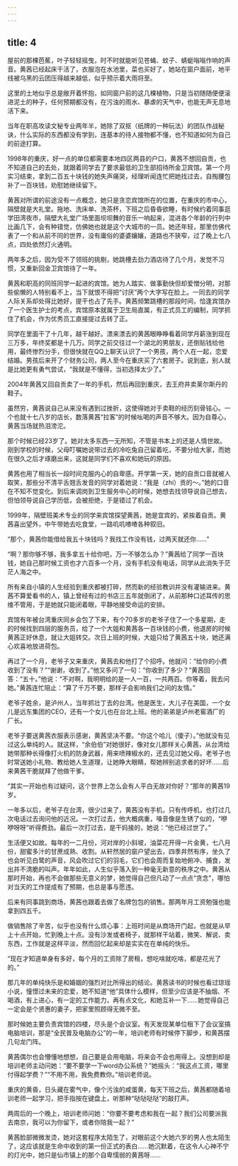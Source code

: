 ```yaml
---
---
---
```

title: 4
---





屋前的那棵芭蕉，叶子轻轻摇曳，时不时就能听见苍蝇、蚊子、蜻蜓嗡嗡作响的声音。黄茜已经起床干活了，衣服泡在水池里，菜也买好了，她站在窗户面前，地平线被乌黑的云团压得越来越低，似乎预示着大雨将至。

这里的土地似乎总是敞开着怀抱，如同窗户前的这几棵植物，只是当初随随便便滚进泥土的种子，任何预期都没有，在污浊的雨水、暴虐的天气中，也能无声无息地活下来。

当年在职高攻读文秘专业两年半，她除了双抠（纸牌的一种玩法）的团队作战秘诀，什么实际的东西都没有学到，连基本的待人接物都不懂，也不知道如何为自己的前途打算。

1998年的重庆，好一点的单位都需要本地四区两县的户口，黄茜不想回自贡，也不知道自己的去处，就跟着同学去了要求最低的卫生部招待所金卫宾馆。第一个月实习结束，拿到二百五十块钱的她失声痛哭，经理听闻连忙把她找过去，自掏腰包补了一百块钱，劝慰她继续留下。

黄茜对所谓的前途没有一点概念，她只是贪恋宾馆所在的位置，在重庆的市中心，隔壁就是大礼堂。拖地、洗床单、洗茶杯，下班之后昏昏欲睡，有时候约着同事逛学田湾夜市，隔壁大礼堂广场里面坝坝舞的音乐一响起来，混进各个年龄的行列中比画几下，会有种错觉，仿佛她也就是这个大城市的一员。她还年轻，那里仿佛代表了一个和从前不同的世界，没有庸俗的婆婆孃孃，道路也不狭窄，过了晚上七八点，四处依然灯火通明。

两年多之后，因为受不了领班的挑剔，她跳槽去劲力酒店待了几个月，发觉不习惯，又重新回金卫宾馆待了一年。

黄茜和职高的同班同学一起进的宾馆。她为人踏实、做事勤快但却爱憎分明，对那些偷懒的人特别看不上，当下就恨不得把“讨厌”两个大字写在脸上。一同去的同学人际关系却处得比她好，提干也占了先手。黄茜频繁跳槽的那段时间，恰逢宾馆办了一个医生护士的考点，宾馆原本就属于卫生局直属，有正式员工的编制，同学抓住了机会，作为优秀员工直接提过去转了正。

同学在里面干了十几年，越干越好。漂来漂去的黄茜眼睁睁看着同学月薪涨到现在三万多，年终奖都是十几万。同学之前交往过一个湖北的男朋友，还倒贴钱给他用，最终惨烈分手，但很快就在QQ上聊天认识了一个男孩，两个人在一起，恋爱结婚。男孩后来开了个财务公司，两人至今在重庆买了六套房子。说到底，别人就是比她更有勇气尝试，“我就是不懂得，当初选择太少了。”

2004年黄茜又回自贡卖了一年的手机，然后再回到重庆，去王府井卖莱尔斯丹的鞋子。

虽然穷，黄茜说自己从来没有遇到过挫折，这使得她对于卖鞋的经历刻骨铭心。一个也就十七八岁的店长，数落黄茜“拉客”的时候吆喝的声音不够大。因为自尊心，黄茜当场就热泪滂沱。

那个时候已经23岁了。她对太多东西一无所知，不管是书本上的还是人情世故。刚到学校的时候，父母叮嘱她说带过去的冷吃兔自己留着吃，不要分给大家，而她在很久之后才琢磨出来，这就是同学们不喜欢和她玩的原因。

黄茜也用了相当长一段时间克服内心的自卑感。开学第一天，她的自贡口音就被人取笑，那些分不清平舌翘舌发音的同学对着她说：“我是（zhi）贡的～。”她的口音在不知不觉变化。到后来调岗到卫生服务中心的时候，她想去找领导说自己想去，但怕领导说自己学历低，会被拒绝，于是错过了机会。

1999年，隔壁班美术专业的同学来宾馆探望黄茜，她是宜宾的，紧挨着自贡。黄茜喜出望外，中午带她去吃食堂，一路叽叽喳喳各种叙旧。

“那个，黄茜你能借给我五十块钱吗？我找工作没有钱，过两天就还你……”

“啊？那你够不够，我多拿五十给你吧，万一不够怎么办？”黄茜给了同学一百块钱，她自己那时候工资也才六百多一个月，没有手机没有电话，同学从此消失于茫茫人海之中。

所有来自小镇的人生经验到重庆都被打碎，然而新的经验教训并没有灌输进来。黄茜不算爱看书的人，镇上曾经有过的书店三五年就倒闭了，从前那种口述耳传的思维不管用，于是她就只能闭着眼，平静地接受命运的安排。

宾馆有年被台湾重庆同乡会包了下来，有个70多岁的老爷子住了一个多星期，走的时候找到四层的服务员，给了一个大姐和黄茜各一百块钱的小费，他退房的时候黄茜正好休息，就让大姐转交。次日上班的时候，大姐只给了黄茜五十块，她还满心欢喜地放进荷包。

再过了一个月，老爷子又来重庆，黄茜去和他打了个招呼。他就问：“给你的小费收到了没有？”“谢谢，收到了。”他又多问了一句：“你收到了多少？”黄茜回答：“五十。”他说：“不对啊，我明明给的是一人一百，一共两百。你等着，我去问她。”黄茜连忙阻止：“算了千万不要，那样子会影响我们之间的友情。”

老爷子姓余，是泸州人，当年抓壮丁去的台湾。他是医生，大儿子在美国，一个女儿是远东集团的CEO，还有一个女儿也在台北上班。他的弟弟是泸州老窖酒厂的厂长。

老爷子要送黄茜衣服表示感谢，黄茜坚决不要。“你这个哈儿（傻子）。”他就没有见过这么单纯的人。就这样，“余伯伯”对她很好，像对女儿那样关心黄茜，从台湾给她带那种长得像打火机的防身武器，用来喷辣椒水的，还去见过她父母。老爷子也时常送她小礼物、教给她人生道理，让她睁大眼睛，帮她辨别追求者的好坏……后来黄茜干脆就拜了他做干爹。

“其实一开始也有过疑问，这个世界上怎么会有人平白无故对你好？”那年的黄茜19岁。

一年多以后，老爷子在台湾，很少过来了，黄茜没有手机，只有传呼机，也打过几次电话过去询问他的近况。一次打过去，他大概病重，嗓音像是生锈了似的，“咿咿呀呀”听得费劲。最后一次打过去，是干妈接的，她说：“他已经过世了。”

生活便又如故。每年的一二月份，河对岸的小斜坡，油菜花开得一片金黄，七八月份，甜蜜多汁的甘蔗成熟、收割。从轩然居的窗户望出去，四季井然有序，坐久了也会听见白鹭的声音，风会吹过它们的羽毛，它们也会周而复始地俯冲、捕食，发出并不清脆的叫声。年年如此，人生似乎落入到一种毫无新意的秩序之中。黄茜从那时开始，再也不会做那些无意义的梦，她觉得自己但凡动了一点点“贪念”，哪怕对当天的工作提成有了预期，也总是事与愿违。

后来有同事跳到商场，黄茜也跟着去做了名牌包包的销售。那两年月工资勉强也能拿到四五千。

做销售除了辛苦，似乎也没有什么烦心事：上班时间是从商场开门起，也就是从早上十点开始，忙到晚上十点。没有沙发或者椅子，就那样干站着，微笑、解说、卖东西，工作就是这样平淡，然而回忆起来却是实实在在单纯的快乐。

“现在才知道单身有多好，每个月的工资除了房租，想吃啥就吃啥，都是花光了的。”

那几年的单纯快乐是和婚姻的强烈对比所得出的结论。黄茜读书的时候也看过琼瑶小说，憧憬过未来的恋爱，她不知道“他”具体什么模样，但至少应该是不抽烟、不喝酒，有上进心，有一定的工作能力，再有点文化，和她互补一下……她觉得自己一定会是个贤惠的妻子，把家里照顾得无微不至。

那时候她主要负责宾馆的四楼，尽头是个会议室。有天发现某单位租下了会议室搞电脑培训，那是“全民普及电脑办公”的一年，培训老师有时候停下脚步，和黄茜摆几句龙门阵。

黄茜偶尔也会懵懂地想想，自己要是会用电脑，将来会不会也用得上。没想到却是培训老师主动问她：“要不要学一下word办公系统？”她摇头：“我这点工资，哪里付得起学费？”“不用不用，我免费教你。”培训老师说。

重庆的黄昏，日头藏在雾气中，像个污浊的咸蛋黄，每天下班之后，黄茜都随着培训老师一起学习，把手指按在键盘上，听那种“哒哒哒哒”的敲打声。

两周后的一个晚上，培训老师问她：“你要不要考虑和我在一起？我们公司要派我去南京，我可以为你留下，或者你陪我一起？”

黄茜脸部微微发烫，她对这套程序太陌生了，对眼前这个大她六岁的男人也太陌生了，这应该就是生命中收到的第一份正式的表白……她沉默着，在这令人心神不宁的灯光中，她只是仙市镇上的那个自卑懦弱的黄茜呀……